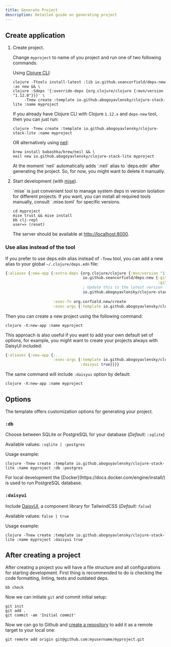 ```yaml
---
title: Generate Project
description: Detailed guide on generating project
---
```


## Create application

1. Create project.

   Change `myproject` to name of you project and run one of two following commands.

   Using [Clojure CLI](https://clojure.org/guides/install_clojure):

   ```shell
   clojure -Ttools install-latest :lib io.github.seancorfield/deps-new :as new && \
   clojure -Sdeps '{:override-deps {org.clojure/clojure {:mvn/version "1.12.0"}}}' \
        -Tnew create :template io.github.abogoyavlensky/clojure-stack-lite :name myproject
   ```

   If you already have Clojure CLI with Clojure `1.12.x` and `deps-new` tool, then you can just run:

   ```shell
   clojure -Tnew create :template io.github.abogoyavlensky/clojure-stack-lite :name myproject
   ```

   OR alternatively using [neil](https://github.com/babashka/neil):

   ```shell
   brew install babashka/brew/neil && \
   neil new io.github.abogoyavlensky/clojure-stack-lite myproject
   ```
   <Callout type="warn">
     At the moment `neil` automatically adds `:neil` alias to `deps.edn` after generating the project.
     So, for now, you might want to delete it manually.
   </Callout>

2. Start development (with [mise](https://mise.jdx.dev/getting-started.html)).

   <Callout type="info">
     `mise` is just convenient tool to manage system deps in version isolation for different projects.
     If you want, you can install all required tools manually, consult `.mise.toml` for specific versions.
   </Callout>

   ```shell
   cd myproject
   mise trust && mise install
   bb clj-repl
   user=> (reset)
   ```

   The server should be available at [http://localhost:8000](http://localhost:8000).

### Use alias instead of the tool

If you prefer to use deps.edn alias instead of `-Tnew` tool, you can add a new alias to your global `~/.clojure/deps.edn` file:

```clojure
{:aliases {:new-app {:extra-deps {org.clojure/clojure {:mvn/version "1.12.0"}
                                  io.github.seancorfield/deps-new {:git/tag "v0.8.0"
                                                                   :git/sha "2f96530"}
                                  ; Update this to the latest version
                                  io.github.abogoyavlensky/clojure-stack-lite {:git/tag "0.1.1"
                                                                               :git/sha "95461b6"}}
                     :exec-fn org.corfield.new/create
                     :exec-args {:template io.github.abogoyavlensky/clojure-stack-lite}}}}
```

Then you can create a new project using the following command:

```shell
clojure -X:new-app :name myproject
```

This approach is also useful if you want to add your own default set of options, for example,
you might want to create your projects always with DaisyUI included:

```clojure
{:aliases {:new-app {;...
                     :exec-args {:template io.github.abogoyavlensky/clojure-stack-lite
                                 :daisyui true}}}}
```

The same command will include `:daisyui` option by default:

```shell
clojure -X:new-app :name myproject
```

## Options

The template offers customization options for generating your project.

### `:db`

Choose between SQLite or PostgreSQL for your database (*Default: `:sqlite`*)

Available values: `:sqlite | :postgres`

Usage example:

```shell
clojure -Tnew create :template io.github.abogoyavlensky/clojure-stack-lite :name myproject :db :postgres
```

<Callout type="info">
    For local development the [Docker](https://docs.docker.com/engine/install/) is used to run PostgreSQL database.
</Callout>


### `:daisyui`

Include [DaisyUI](https://daisyui.com/), a component library for TailwindCSS (*Default: `false`*)

Available values: `false | true`

Usage example:

```shell
clojure -Tnew create :template io.github.abogoyavlensky/clojure-stack-lite :name myproject :daisyui true
```

## After creating a project

After creating a project you will have a file structure and all configurations for starting development.
First thing is recommended to do is checking the code formatting, linting, tests and outdated deps.

```shell
bb check
```

Now we can initiate `git` and commit initial setup:

```shell
git init
git add .
git commit -am 'Initial commit'
```

Now we can go to Github and [create a repository](https://docs.github.com/en/repositories/creating-and-managing-repositories/creating-a-new-repository)
to add it as a remote target to your local one:

```shell
git remote add origin git@github.com:myusername/myproject.git
```
